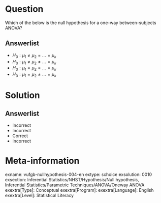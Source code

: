 Question
========

Which of the below is the null hypothesis for a one-way between-subjects ANOVA?
  
Answerlist
----------
* $H_{0}:  \mu_{1} \neq \mu_{2} = ... =  \mu_{k}$
* $H_{0}:  \mu_{1} \neq \mu_{2} \neq ... =  \mu_{k}$
* $H_{0}:  \mu_{1} = \mu_{2} = ... =  \mu_{k}$
* $H_{0}:  \mu_{1} = \mu_{2} \neq ... =  \mu_{k}$

Solution
========

Answerlist
----------
* Incorrect
* Incorrect
* Correct
* Incorrect

Meta-information
================
exname: vufgb-nullhypothesis-004-en
extype: schoice
exsolution: 0010
exsection: Inferential Statistics/NHST/Hypothesis/Null hypothesis, Inferential Statistics/Parametric Techniques/ANOVA/Oneway ANOVA
exextra[Type]: Conceptual
exextra[Program]: 
exextra[Language]: English
exextra[Level]: Statistical Literacy